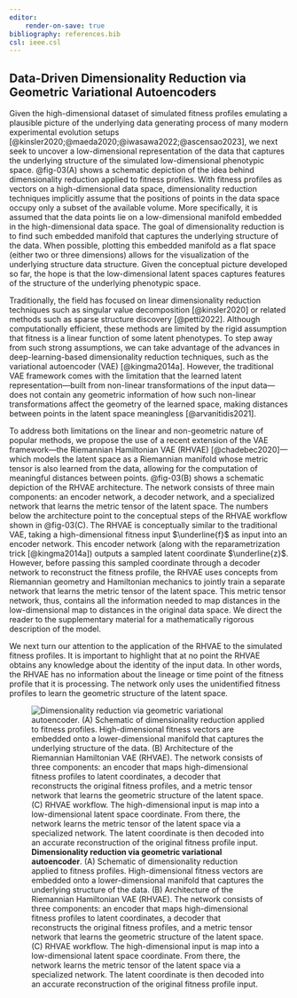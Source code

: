 ```yaml
---
editor:
    render-on-save: true
bibliography: references.bib
csl: ieee.csl
---
```


## Data-Driven Dimensionality Reduction via Geometric Variational Autoencoders

Given the high-dimensional dataset of simulated fitness profiles emulating a
plausible picture of the underlying data generating process of many modern
experimental evolution setups
[@kinsler2020;@maeda2020;@iwasawa2022;@ascensao2023], we next seek to uncover a
low-dimensional representation of the data that captures the underlying
structure of the simulated low-dimensional phenotypic space. @fig-03(A) shows a
schematic depiction of the idea behind dimensionality reduction applied to
fitness profiles. With fitness profiles as vectors on a high-dimensional data
space, dimensionality reduction techniques implicitly assume that the positions
of points in the data space occupy only a subset of the available volume. More
specifically, it is assumed that the data points lie on a low-dimensional
manifold embedded in the high-dimensional data space. The goal of dimensionality
reduction is to find such embedded manifold that captures the underlying
structure of the data. When possible, plotting this embedded manifold as a flat
space (either two or three dimensions) allows for the visualization of the
underlying structure data structure. Given the conceptual picture developed so
far, the hope is that the low-dimensional latent spaces captures features of the
structure of the underlying phenotypic space.

Traditionally, the field has focused on linear dimensionality reduction
techniques such as singular value decomposition [@kinsler2020] or related
methods such as sparse structure discovery [@petti2022]. Although
computationally efficient, these methods are limited by the rigid assumption
that fitness is a linear function of some latent phenotypes. To step away from
such strong assumptions, we can take advantage of the advances in
deep-learning-based dimensionality reduction techniques, such as the variational
autoencoder (VAE) [@kingma2014a]. However, the traditional VAE framework comes
with the limitation that the learned latent representation---built from
non-linear transformations of the input data---does not contain any geometric
information of how such non-linear transformations affect the geometry of the
learned space, making distances between points in the latent space meaningless
[@arvanitidis2021].

To address both limitations on the linear and non-geometric nature of popular
methods, we propose the use of a recent extension of the VAE framework---the
Riemannian Hamiltonian VAE (RHVAE) [@chadebec2020]---which models the latent
space as a Riemannian manifold whose metric tensor is also learned from the
data, allowing for the computation of meaningful distances between points.
@fig-03(B) shows a schematic depiction of the RHVAE architecture. The network
consists of three main components: an encoder network, a decoder network, and a
specialized network that learns the metric tensor of the latent space. The
numbers below the architecture point to the conceptual steps of the RHVAE
workflow shown in @fig-03(C). The RHVAE is conceptually similar to the
traditional VAE, taking a high-dimensional fitness input $\underline{f}$ as
input into an encoder network. This encoder network (along with the
reparametrization trick [@kingma2014a]) outputs a sampled latent coordinate
$\underline{z}$. However, before passing this sampled coordinate through a
decoder network to reconstruct the fitness profile, the RHVAE uses concepts from
Riemannian geometry and Hamiltonian mechanics to jointly train a separate
network that learns the metric tensor of the latent space. This metric tensor
network, thus, contains all the information needed to map distances in the
low-dimensional map to distances in the original data space. We direct the
reader to the supplementary material for a mathematically rigorous description
of the model. 

We next turn our attention to the application of the RHVAE to the simulated
fitness profiles. It is important to highlight that at no point the RHVAE
obtains any knowledge about the identity of the input data. In other words, the
RHVAE has no information about the lineage or time point of the fitness profile
that it is processing. The network only uses the unidentified fitness profiles
to learn the geometric structure of the latent space.

![**Dimensionality reduction via geometric variational autoencoder**. (A)
Schematic of dimensionality reduction applied to fitness profiles.
High-dimensional fitness vectors are embedded onto a lower-dimensional manifold
that captures the underlying structure of the data. (B) Architecture of the
Riemannian Hamiltonian VAE (RHVAE). The network consists of three components: an
encoder that maps high-dimensional fitness profiles to latent coordinates, a
decoder that reconstructs the original fitness profiles, and a metric tensor
network that learns the geometric structure of the latent space. (C) RHVAE
workflow. The high-dimensional input is map into a low-dimensional latent space
coordinate. From there, the network learns the metric tensor of the latent space
via a specialized network. The latent coordinate is then decoded into an
accurate reconstruction of the original fitness profile
input.](./fig/main/fig03_v04){#fig-03}